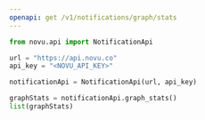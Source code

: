 ```yaml
---
openapi: get /v1/notifications/graph/stats
---
```


<Snippet file="apikey-warning.mdx" />

<RequestExample>

```python Python
from novu.api import NotificationApi

url = "https://api.novu.co"
api_key = "<NOVU_API_KEY>"

notificationApi = NotificationApi(url, api_key)

graphStats = notificationApi.graph_stats()
list(graphStats)
```
</RequestExample>